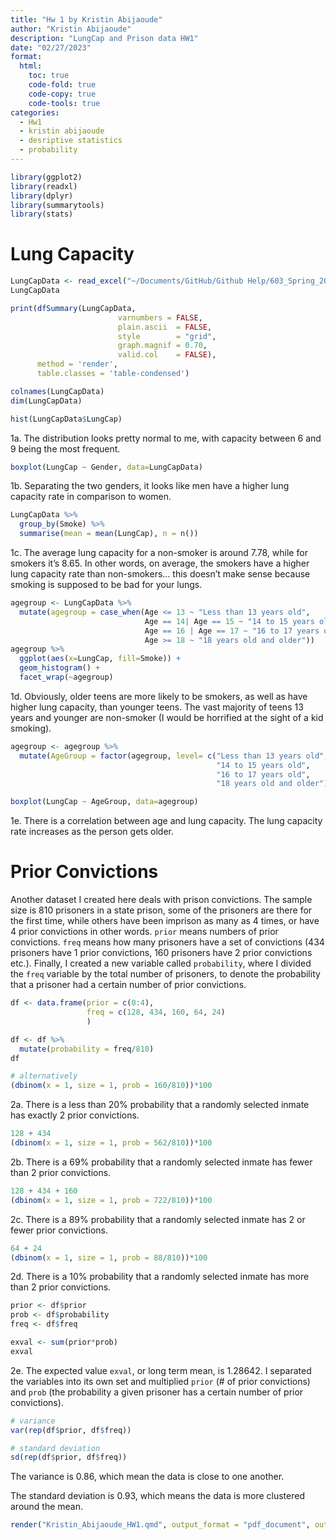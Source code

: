 ```yaml
---
title: "Hw 1 by Kristin Abijaoude"
author: "Kristin Abijaoude"
description: "LungCap and Prison data HW1"
date: "02/27/2023"
format:
  html:
    toc: true
    code-fold: true
    code-copy: true
    code-tools: true
categories:
  - Hw1
  - kristin abijaoude
  - desriptive statistics 
  - probability
---
```


```r
library(ggplot2)
library(readxl)
library(dplyr)
library(summarytools)
library(stats)
```

# Lung Capacity

```r
LungCapData <- read_excel("~/Documents/GitHub/Github Help/603_Spring_2023/posts/_data/LungCapData.xls")
LungCapData
```

```r
print(dfSummary(LungCapData,
                        varnumbers = FALSE,
                        plain.ascii  = FALSE, 
                        style        = "grid", 
                        graph.magnif = 0.70, 
                        valid.col    = FALSE),
      method = 'render',
      table.classes = 'table-condensed')
```

```r
colnames(LungCapData)
dim(LungCapData)
```

```r
hist(LungCapData$LungCap)
```
1a. The distribution looks pretty normal to me, with capacity between 6 and 9 being the most frequent. 

```r
boxplot(LungCap ~ Gender, data=LungCapData)
```
1b. Separating the two genders, it looks like men have a higher lung capacity rate in comparison to women.

```r
LungCapData %>%
  group_by(Smoke) %>%
  summarise(mean = mean(LungCap), n = n())
```
1c. The average lung capacity for a non-smoker is around 7.78, while for smokers it's 8.65. In other words, on average, the smokers have a higher lung capacity rate than non-smokers... this doesn't make sense because smoking is supposed to be bad for your lungs.

```r
agegroup <- LungCapData %>%
  mutate(agegroup = case_when(Age <= 13 ~ "Less than 13 years old",
                              Age == 14| Age == 15 ~ "14 to 15 years old",
                              Age == 16 | Age == 17 ~ "16 to 17 years old",
                              Age >= 18 ~ "18 years old and older"))
agegroup %>%
  ggplot(aes(x=LungCap, fill=Smoke)) +
  geom_histogram() +
  facet_wrap(~agegroup)
```
1d. Obviously, older teens are more likely to be smokers, as well as have higher lung capacity, than younger teens. The vast majority of teens 13 years and younger are non-smoker (I would be horrified at the sight of a kid smoking).

```r
agegroup <- agegroup %>%
  mutate(AgeGroup = factor(agegroup, level= c("Less than 13 years old", 
                                              "14 to 15 years old",
                                              "16 to 17 years old",
                                              "18 years old and older")))

boxplot(LungCap ~ AgeGroup, data=agegroup)
```

1e. There is a correlation between age and lung capacity. The lung capacity rate increases as the person gets older.

# Prior Convictions

Another dataset I created here deals with prison convictions. The sample size is 810 prisoners in a state prison, some of the prisoners are there for the first time, while others have been imprison as many as 4 times, or have 4 prior convictions in other words. `prior` means numbers of prior convictions. `freq` means how many prisoners have a set of convictions (434 prisoners have 1 prior convictions, 160 prisoners have 2 prior convictions etc.). Finally, I created a new variable called `probability`, where I divided the `freq` variable by the total number of prisoners, to denote the probability that a prisoner had a certain number of prior convictions.

```r
df <- data.frame(prior = c(0:4), 
                 freq = c(128, 434, 160, 64, 24)
                 )

df <- df %>%
  mutate(probability = freq/810)
df
```

```r
# alternatively
(dbinom(x = 1, size = 1, prob = 160/810))*100
```

2a. There is a less than 20% probability that a randomly selected inmate has exactly 2 prior convictions.

```r
128 + 434
(dbinom(x = 1, size = 1, prob = 562/810))*100
```

2b. There is a 69% probability that a randomly selected inmate has fewer than 2 prior convictions.

```r
128 + 434 + 160
(dbinom(x = 1, size = 1, prob = 722/810))*100
```

2c. There is a 89% probability that a randomly selected inmate has 2 or fewer prior convictions.

```r
64 + 24
(dbinom(x = 1, size = 1, prob = 88/810))*100
```

2d. There is a 10% probability that a randomly selected inmate has more than 2 prior convictions.

```r
prior <- df$prior
prob <- df$probability
freq <- df$freq

exval <- sum(prior*prob)
exval
```

2e. The expected value `exval`, or long term mean, is 1.28642. I separated the variables into its own set and multiplied `prior` (# of prior convictions) and `prob` (the probability a given prisoner has a certain number of prior convictions).

```r
# variance
var(rep(df$prior, df$freq))

# standard deviation
sd(rep(df$prior, df$freq))
```
The variance is 0.86, which mean the data is close to one another.

The standard deviation is 0.93, which means the data is more clustered around the mean.

```r
render("Kristin_Abijaoude_HW1.qmd", output_format = "pdf_document", output_file = "Kristin_Abijaoude_HW1.pdf")
```

